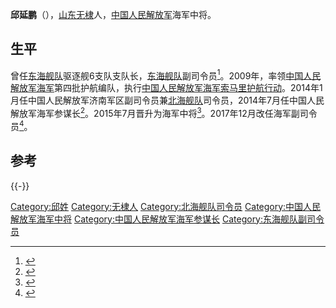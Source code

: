 '''邱延鹏'''（{{bd|1956年|11月|}}），[[山东|山东]][[无棣|无棣]]人，[[中国人民解放军|中国人民解放军]]海军中将。

== 生平 ==
曾任[[东海舰队|东海舰队]]驱逐舰6支队支队长，[[东海舰队|东海舰队]]副司令员<ref>{{cite book|author1=《浙江纪事》编辑委员会|title=浙江纪事 2010 上|date=2010年9月|publisher=天津：天津社会科学院出版社|isbn=7-80758-136-0|pages=512|accessdate=2015-07-21}}</ref>。2009年，率领[[中国人民解放军海军|中国人民解放军海军]]第四批护航编队，执行[[中国人民解放军海军索马里护航行动|中国人民解放军海军索马里护航行动]]。2014年1月任中国人民解放军济南军区副司令员兼[[北海舰队|北海舰队]]司令员，2014年7月任中国人民解放军海军参谋长<ref>{{cite news|title=田中升任海军副司令员 邱延鹏接任北海舰队司令|url=http://news.qq.com/a/20140106/002337.htm|accessdate=2014-01-08|newspaper=腾讯|archive-date=2014-01-08|archive-url=https://web.archive.org/web/20140108031008/http://news.qq.com/a/20140106/002337.htm|dead-url=no}}</ref>。2015年7月晋升为海军中将<ref>{{cite news|title=中国海军新晋升11名少将 参谋长邱延鹏升中将|url=http://mil.news.sina.com.cn/2015-07-21/1021835498.html|accessdate=2015-07-21|newspaper=新浪|archive-date=2015-07-24|archive-url=https://web.archive.org/web/20150724052458/http://mil.news.sina.com.cn/2015-07-21/1021835498.html|dead-url=no}}</ref>。2017年12月改任海军副司令员<ref>{{cite web|title=邱延鹏任海军副司令员，陈学斌任副政委兼政工部主任|url=http://news.sina.com.cn/o/2018-01-30/doc-ifyqyqni5363832.shtml|website=新浪|accessdate=2018-02-01|date=2018-01-30|archive-date=2018-02-02|archive-url=https://web.archive.org/web/20180202012315/http://news.sina.com.cn/o/2018-01-30/doc-ifyqyqni5363832.shtml|dead-url=no}}</ref>。

==参考==
{{reflist}}
{{-}}
{{s-start}}
{{s-mil|pla}}
{{s-before|[[杜景臣|杜景臣]]}}
{{s-title|[[中国人民解放军海军|中国人民解放军海军]]参谋长|2014年7月-2017年12月}}
{{s-after|[[张文旦|张文旦]]}}
{{s-before|[[田中_(中将)|田中]]}}
{{s-title|[[中国人民解放军|中国人民解放军]][[北海舰队|北海舰队]][[司令员|司令员]]|2014年1月-2014年6月}}
{{s-after|[[袁誉柏|袁誉柏]]}}
{{s-end}}
{{中国军事人物小作品}}
[[Category:邱姓|Category:邱姓]]
[[Category:无棣人|Category:无棣人]]
[[Category:北海舰队司令员|Category:北海舰队司令员]]
[[Category:中国人民解放军海军中将|Category:中国人民解放军海军中将]]
[[Category:中国人民解放军海军参谋长|Category:中国人民解放军海军参谋长]]
[[Category:东海舰队副司令员|Category:东海舰队副司令员]]